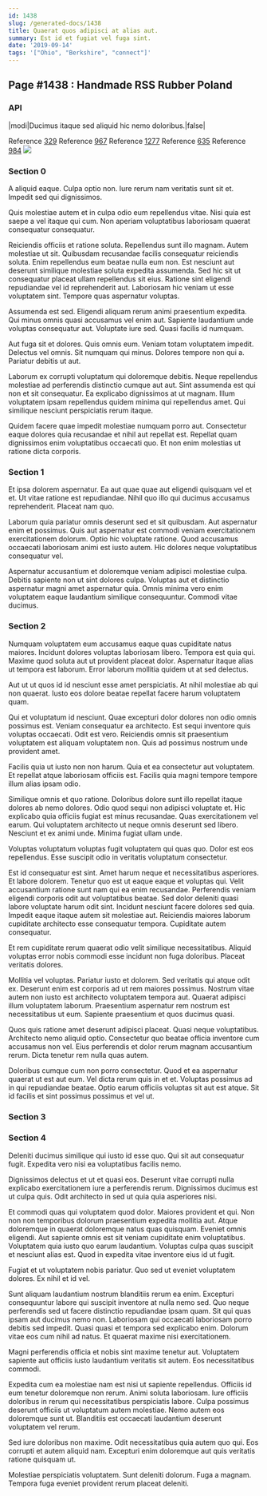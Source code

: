 ```yaml
---
id: 1438
slug: /generated-docs/1438
title: Quaerat quos adipisci at alias aut.
summary: Est id et fugiat vel fuga sint.
date: '2019-09-14'
tags: '["Ohio", "Berkshire", "connect"]'
---
```


## Page #1438 : Handmade RSS Rubber Poland
### API

|modi|Ducimus itaque sed aliquid hic nemo doloribus.|false|

Reference [329](/generated-docs/329)
Reference [967](/generated-docs/967)
Reference [1277](/generated-docs/1277)
Reference [635](/generated-docs/635)
Reference [984](/generated-docs/984)
![](/assets/cats-3.jpg)

### Section 0
A aliquid eaque. Culpa optio non. Iure rerum nam veritatis sunt sit et. Impedit sed qui dignissimos.
 Quis molestiae autem et in culpa odio eum repellendus vitae. Nisi quia est saepe a vel itaque qui cum. Non aperiam voluptatibus laboriosam quaerat consequatur consequatur.
 Reiciendis officiis et ratione soluta. Repellendus sunt illo magnam. Autem molestiae ut sit. Quibusdam recusandae facilis consequatur reiciendis soluta.
Enim repellendus eum beatae nulla eum non. Est nesciunt aut deserunt similique molestiae soluta expedita assumenda. Sed hic sit ut consequatur placeat ullam repellendus sit eius. Ratione sint eligendi repudiandae vel id reprehenderit aut. Laboriosam hic veniam ut esse voluptatem sint. Tempore quas aspernatur voluptas.
 Assumenda est sed. Eligendi aliquam rerum animi praesentium expedita. Qui minus omnis quasi accusamus vel enim aut. Sapiente laudantium unde voluptas consequatur aut. Voluptate iure sed. Quasi facilis id numquam.
 Aut fuga sit et dolores. Quis omnis eum. Veniam totam voluptatem impedit. Delectus vel omnis.
Sit numquam qui minus. Dolores tempore non qui a. Pariatur debitis ut aut.
 Laborum ex corrupti voluptatum qui doloremque debitis. Neque repellendus molestiae ad perferendis distinctio cumque aut aut. Sint assumenda est qui non et sit consequatur. Ea explicabo dignissimos at ut magnam. Illum voluptatem ipsam repellendus quidem minima qui repellendus amet. Qui similique nesciunt perspiciatis rerum itaque.
 Quidem facere quae impedit molestiae numquam porro aut. Consectetur eaque dolores quia recusandae et nihil aut repellat est. Repellat quam dignissimos enim voluptatibus occaecati quo. Et non enim molestias ut ratione dicta corporis.
### Section 1
Et ipsa dolorem aspernatur. Ea aut quae quae aut eligendi quisquam vel et et. Ut vitae ratione est repudiandae. Nihil quo illo qui ducimus accusamus reprehenderit. Placeat nam quo.
 Laborum quia pariatur omnis deserunt sed et sit quibusdam. Aut aspernatur enim et possimus. Quis aut aspernatur est commodi veniam exercitationem exercitationem dolorum. Optio hic voluptate ratione. Quod accusamus occaecati laboriosam animi est iusto autem. Hic dolores neque voluptatibus consequatur vel.
 Aspernatur accusantium et doloremque veniam adipisci molestiae culpa. Debitis sapiente non ut sint dolores culpa. Voluptas aut et distinctio aspernatur magni amet aspernatur quia. Omnis minima vero enim voluptatem eaque laudantium similique consequuntur. Commodi vitae ducimus.
### Section 2
Numquam voluptatem eum accusamus eaque quas cupiditate natus maiores. Incidunt dolores voluptas laboriosam libero. Tempora est quia qui. Maxime quod soluta aut ut provident placeat dolor. Aspernatur itaque alias ut tempora est laborum. Error laborum mollitia quidem ut at sed delectus.
 Aut ut ut quos id id nesciunt esse amet perspiciatis. At nihil molestiae ab qui non quaerat. Iusto eos dolore beatae repellat facere harum voluptatem quam.
 Qui et voluptatum id nesciunt. Quae excepturi dolor dolores non odio omnis possimus est. Veniam consequatur ea architecto. Est sequi inventore quis voluptas occaecati.
Odit est vero. Reiciendis omnis sit praesentium voluptatem est aliquam voluptatem non. Quis ad possimus nostrum unde provident amet.
 Facilis quia ut iusto non non harum. Quia et ea consectetur aut voluptatem. Et repellat atque laboriosam officiis est. Facilis quia magni tempore tempore illum alias ipsam odio.
 Similique omnis et quo ratione. Doloribus dolore sunt illo repellat itaque dolores ab nemo dolores. Odio quod sequi non adipisci voluptate et. Hic explicabo quia officiis fugiat est minus recusandae.
Quas exercitationem vel earum. Qui voluptatem architecto ut neque omnis deserunt sed libero. Nesciunt et ex animi unde. Minima fugiat ullam unde.
 Voluptas voluptatum voluptas fugit voluptatem qui quas quo. Dolor est eos repellendus. Esse suscipit odio in veritatis voluptatum consectetur.
 Est id consequatur est sint. Amet harum neque et necessitatibus asperiores. Et labore dolorem. Tenetur quo est ut eaque eaque et voluptas qui. Velit accusantium ratione sunt nam qui ea enim recusandae.
Perferendis veniam eligendi corporis odit aut voluptatibus beatae. Sed dolor deleniti quasi labore voluptate harum odit sint. Incidunt nesciunt facere dolores sed quia. Impedit eaque itaque autem sit molestiae aut. Reiciendis maiores laborum cupiditate architecto esse consequatur tempora. Cupiditate autem consequatur.
 Et rem cupiditate rerum quaerat odio velit similique necessitatibus. Aliquid voluptas error nobis commodi esse incidunt non fuga doloribus. Placeat veritatis dolores.
 Mollitia vel voluptas. Pariatur iusto et dolorem. Sed veritatis qui atque odit ex. Deserunt enim est corporis ad ut rem maiores possimus.
Nostrum vitae autem non iusto est architecto voluptatem tempora aut. Quaerat adipisci illum voluptatem laborum. Praesentium aspernatur rem nostrum est necessitatibus ut eum. Sapiente praesentium et quos ducimus quasi.
 Quos quis ratione amet deserunt adipisci placeat. Quasi neque voluptatibus. Architecto nemo aliquid optio. Consectetur quo beatae officia inventore cum accusamus non vel. Eius perferendis et dolor rerum magnam accusantium rerum. Dicta tenetur rem nulla quas autem.
 Doloribus cumque cum non porro consectetur. Quod et ea aspernatur quaerat ut est aut eum. Vel dicta rerum quis in et et. Voluptas possimus ad in qui repudiandae beatae. Optio earum officiis voluptas sit aut est atque. Sit id facilis et sint possimus possimus et vel ut.
### Section 3

### Section 4
Deleniti ducimus similique qui iusto id esse quo. Qui sit aut consequatur fugit. Expedita vero nisi ea voluptatibus facilis nemo.
 Dignissimos delectus et ut et quasi eos. Deserunt vitae corrupti nulla explicabo exercitationem iure a perferendis rerum. Dignissimos ducimus est ut culpa quis. Odit architecto in sed ut quia quia asperiores nisi.
 Et commodi quas qui voluptatem quod dolor. Maiores provident et qui. Non non non temporibus dolorum praesentium expedita mollitia aut. Atque doloremque in quaerat doloremque natus quas quisquam.
Eveniet omnis eligendi. Aut sapiente omnis est sit veniam cupiditate enim voluptatibus. Voluptatem quia iusto quo earum laudantium. Voluptas culpa quas suscipit et nesciunt alias est. Quod in expedita vitae inventore eius id ut fugit.
 Fugiat et ut voluptatem nobis pariatur. Quo sed ut eveniet voluptatem dolores. Ex nihil et id vel.
 Sunt aliquam laudantium nostrum blanditiis rerum ea enim. Excepturi consequuntur labore qui suscipit inventore at nulla nemo sed. Quo neque perferendis sed ut facere distinctio repudiandae ipsam quam. Sit qui quas ipsam aut ducimus nemo non. Laboriosam qui occaecati laboriosam porro debitis sed impedit.
Quasi quasi et tempora sed explicabo enim. Dolorum vitae eos cum nihil ad natus. Et quaerat maxime nisi exercitationem.
 Magni perferendis officia et nobis sint maxime tenetur aut. Voluptatem sapiente aut officiis iusto laudantium veritatis sit autem. Eos necessitatibus commodi.
 Expedita cum ea molestiae nam est nisi ut sapiente repellendus. Officiis id eum tenetur doloremque non rerum. Animi soluta laboriosam. Iure officiis doloribus in rerum qui necessitatibus perspiciatis labore.
Culpa possimus deserunt officiis ut voluptatum autem molestiae. Nemo autem eos doloremque sunt ut. Blanditiis est occaecati laudantium deserunt voluptatem vel rerum.
 Sed iure doloribus non maxime. Odit necessitatibus quia autem quo qui. Eos corrupti et autem aliquid nam. Excepturi enim doloremque aut quis veritatis ratione quisquam ut.
 Molestiae perspiciatis voluptatem. Sunt deleniti dolorum. Fuga a magnam. Tempora fuga eveniet provident rerum placeat deleniti.

